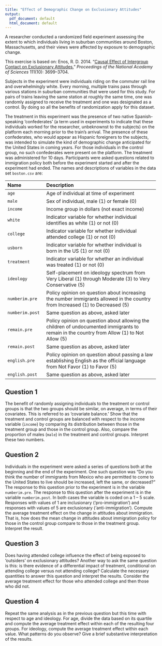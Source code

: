 ```yaml
---
title: "Effect of Demographic Change on Exclusionary Attitudes"
output:
  pdf_document: default
  html_document: default
---
```


A researcher conducted a randomized field experiment assessing the
extent to which individuals living in suburban communities around
Boston, Massachusetts, and their views were affected by exposure to
demographic change. 

This exercise is based on: Enos, R. D. 2014. “[Causal Effect of 
Intergroup Contact on Exclusionary 
Attitudes.](http://dx.doi.org/10.1073/pnas.1317670111)” 
*Proceedings of the National Academy of Sciences* 111(10): 3699–3704.

Subjects in the experiment were individuals riding on the commuter
rail line and overwhelmingly white. Every morning, multiple trains
pass through various stations in suburban communities that were used
for this study. For pairs of trains leaving the same station at
roughly the same time, one was randomly assigned to receive the
treatment and one was designated as a control. By doing so all the
benefits of randomization apply for this dataset.

The treatment in this experiment was the presence of two native Spanish-speaking 
'confederates' (a term used in experiments to indicate that these
individuals worked for the researcher, unbeknownst to the subjects)
 on the platform each morning prior to the train's arrival. The
presence of these confederates, who would appear as Hispanic foreigners 
to the subjects,  was intended to
simulate the kind of demographic change anticipated for the United
States in coming years. For those individuals in the control group, no
such confederates were present on the platform. The treatment was
administered for 10 days.  Participants were asked questions related
to immigration policy both before the experiment started and after the
experiment had ended.  The names and
descriptions of variables in the data set `boston.csv` are:

 -------------------- ----------------------------------------------------------
 Name                 Description
 -------------------- ----------------------------------------------------------
 `age`                Age of individual at time of experiment 

 `male`               Sex of individual, male (1) or female (0) 

 `income`             Income group in dollars (not exact income) 

 `white`              Indicator variable for whether individual 
                      identifies as white (1) or not (0) 
                      
 `college`            Indicator variable for whether individual 
                      attended college (1) or not (0) 

 `usborn`             Indicator variable for whether individual is 
                      born in the US (1) or not (0) 

 `treatment`          Indicator variable for whether an individual 
                      was treated (1) or not (0) 

 `ideology`           Self-placement on ideology spectrum from Very Liberal (1) 
                      through Moderate (3) to Very Conservative (5) 

 `numberim.pre`       Policy opinion on question about increasing the number 
                      immigrants allowed in the country from Increased (1) to Decreased (5)

 `numberim.post`      Same question as above, asked later

 `remain.pre`         Policy opinion on question about allowing the children of 
                      undocumented immigrants to remain in the country from 
                      Allow (1) to Not Allow (5) 

 `remain.post`        Same question as above, asked later

 `english.pre`        Policy opinion on question about passing a law establishing 
                      English as the official language from Not Favor (1) to Favor (5) 

 `english.post`       Same question as above, asked later
 
 ------------------------------------------------------------------------------
 
## Question 1

The benefit of randomly assigning individuals to the treatment
  or control groups is that the two groups should be similar, on
  average, in terms of their covariates. This is referred to as
  'covariate balance.' Show that the treatment and control groups
  are balanced with respect to the income variable (`income`) by
  comparing its distribution between those in the treatment group and
  those in the control group.  Also, compare the proportion of males
  (`male`) in the treatment and control groups. Interpret these
  two numbers.

## Question 2
      
Individuals in the experiment were asked a series of questions
  both at the beginning and the end of the experiment. One such
  question was "Do you think the number of immigrants from Mexico who
  are permitted to come to the United States to live should be
  increased, left the same, or decreased?" The response to this
  question prior to the experiment is in the variable
  `numberim.pre`. The response to this question after the
  experiment is in the variable `numberim.post`. In both cases
  the variable is coded on a 1 -- 5 scale. Responses with values of 1
  are inclusionary ('pro-immigration') and responses with values of
  5 are exclusionary ('anti-immigration').  Compute the average
  treatment effect on the change in attitudes about immigration. That
  is, how does the mean change in attitudes about immigration policy
  for those in the control group compare to those in the treatment
  group. Interpret the result.

## Question 3

Does having attended college influence the effect of being
  exposed to 'outsiders' on exclusionary attitudes? Another way to
  ask the same question is this: is there evidence of a differential
  impact of treatment, conditional on attending college versus not
  attending college?  Calculate the necessary quantities to answer
  this question and interpret the results. Consider the average
  treatment effect for those who attended college and then those who
  did not.

## Question 4

Repeat the same analysis as in the previous question but this
  time with respect to age and ideology.  For age, divide the data
  based on its quartile and compute the average treatment effect
  within each of the resulting four groups.  For ideology, compute the
  average treatment effect within each value.  What patterns do you
  observe?  Give a brief substantive interpretation of the results.
    
